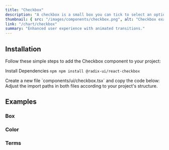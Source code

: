 ```yaml
---
title: "Checkbox"
description: "A checkbox is a small box you can tick to select an option. It’s either on or off."
thumbnail: { src: "/images/components/checkbox.png", alt: "Checkbox example" }
link: "/chart/checkbox"
summary: "Enhanced user experience with animated transitions."
---
```


<ComponentPreview name="checkbox-demo" />

## Installation

Follow these simple steps to add the Checkbox component to your project:

<Steps>

<Step>Install Dependencies</Step>
```npm npm install @radix-ui/react-checkbox ```

<Step>
    Create a new file `components/ui/checkbox.tsx` and copy the code below:
</Step>

<CollapsibleSource name="checkbox" />

<Step>
    Adjust the import paths in both files according to your project's structure.
</Step>

</Steps>

## Examples

### Box

<ComponentPreview name="checkbox-box" />

### Color

<ComponentPreview name="checkbox-color" />

### Terms

<ComponentPreview name="checkbox-terms" />
